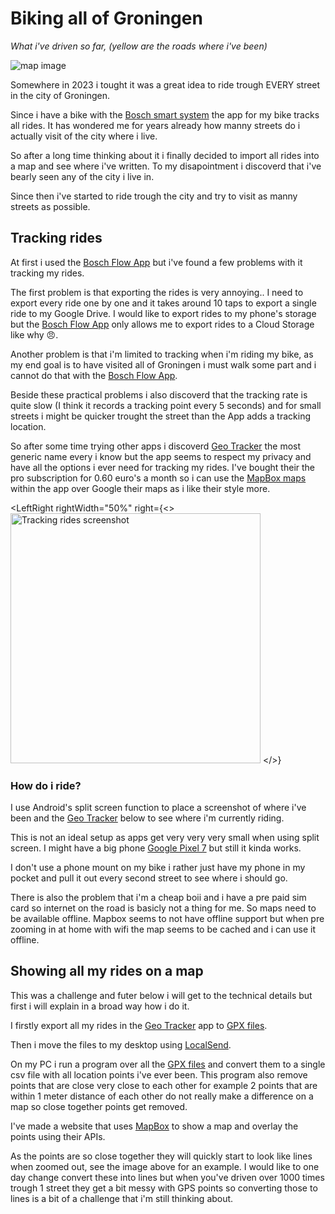 
# Biking all of Groningen

_What i've driven so far, (yellow are the roads where i've been)_

![map image](/biking_map.webp "map image")

Somewhere in 2023 i tought it was a great idea to ride trough EVERY street in the city of Groningen.

Since i have a bike with the [Bosch smart system](https://www.bosch-ebike.com/us/products/the-smart-system) the app for my bike tracks all rides.
It has wondered me for years already how manny streets do i actually visit of the city where i live.

So after a long time thinking about it i finally decided to import all rides into a map and see where i've written.
To my disapointment i discoverd that i've bearly seen any of the city i live in.

Since then i've started to ride trough the city and try to visit as manny streets as possible.

## Tracking rides

At first i used the [Bosch Flow App](https://www.bosch-ebike.com/us/products/ebike-flow-app) but i've found a few problems with it tracking my rides.

The first problem is that exporting the rides is very annoying.. I need to export every ride one by one and it takes around 10 taps to export a single ride to my Google Drive.
I would like to export rides to my phone's storage but the [Bosch Flow App](https://www.bosch-ebike.com/us/products/ebike-flow-app) only allows me to export rides to a Cloud Storage like why 😠.

Another problem is that i'm limited to tracking when i'm riding my bike, as my end goal is to have visited all of Groningen i must walk some part and i cannot do that with the [Bosch Flow App](https://www.bosch-ebike.com/us/products/ebike-flow-app).

Beside these practical problems i also discoverd that the tracking rate is quite slow (I think it records a tracking point every 5 seconds) and for small streets i might be quicker trought the street than the App adds a tracking location.

So after some time trying other apps i discoverd [Geo Tracker](https://play.google.com/store/apps/details?id=com.ilyabogdanovich.geotracker) the most generic name every i know
but the app seems to respect my privacy and have all the options i ever need for tracking my rides.
I've bought their the pro subscription for 0.60 euro's a month so i can use the [MapBox maps](https://www.mapbox.com/) within the app over Google their maps as i like their style more.

<LeftRight
    rightWidth="50%"
    right={<>
        <img src="/tracking_rides_screen.webp" alt="Tracking rides screenshot" width="400px" loading="lazy" />
    </>}
>

### How do i ride?

I use Android's split screen function to place a screenshot of where i've been and the
[Geo Tracker](https://play.google.com/store/apps/details?id=com.ilyabogdanovich.geotracker) below to see where i'm currently riding.

This is not an ideal setup as apps get very very very small when using split screen.
I might have a big phone [Google Pixel 7](https://www.gsmarena.com/google_pixel_7-11903.php) but still it kinda works.

I don't use a phone mount on my bike i rather just have my phone in my pocket and pull it out every second street to see where i should go.

There is also the problem that i'm a cheap boii and i have a pre paid sim card so internet on the road is basicly not a thing for me.
So maps need to be available offline. Mapbox seems to not have offline support but when pre zooming in at home with wifi the map seems to be cached and i can use it offline.

</LeftRight>

## Showing all my rides on a map

This was a challenge and futer below i will get to the technical details but first i will explain in a broad way how i do it.

I firstly export all my rides in the [Geo Tracker](https://play.google.com/store/apps/details?id=com.ilyabogdanovich.geotracker) app to [GPX files](https://en.wikipedia.org/wiki/GPS_Exchange_Format).

Then i move the files to my desktop using [LocalSend](https://localsend.org/#/).

On my PC i run a program over all the [GPX files](https://en.wikipedia.org/wiki/GPS_Exchange_Format) and convert them to a single csv file with all location points i've ever been.
This program also remove points that are close very close to each other for example 2 points that are within 1 meter distance of each other do not really make a difference on a map so close together points get removed.

I've made a website that uses [MapBox](https://www.mapbox.com/) to show a map and overlay the points using their APIs.

As the points are so close together they will quickly start to look like lines when zoomed out, see the image above for an example.
I would like to one day change convert these into lines but when you've driven over 1000 times trough 1 street they get a bit messy with GPS points
so converting those to lines is a bit of a challenge that i'm still thinking about.
